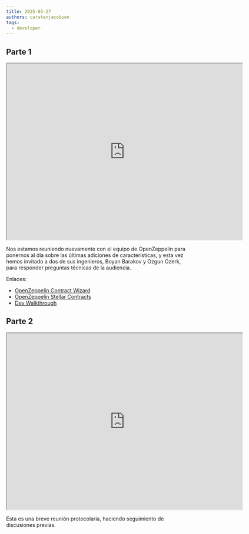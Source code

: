 ```yaml
---
title: 2025-03-27
authors: carstenjacobsen
tags:
  - developer
---
```


## Parte 1

<iframe
  src="https://www.youtube.com/embed/zqrE4mWNog0?si=jHahqOTgXAMEvd6T"
  width="640"
  height="480"
  allow="autoplay"
></iframe>

Nos estamos reuniendo nuevamente con el equipo de OpenZeppelin para ponernos al día sobre las últimas adiciones de características, y esta vez hemos invitado a dos de sus ingenieros, Boyan Barakov y Ozgun Ozerk, para responder preguntas técnicas de la audiencia.

Enlaces:

- [OpenZeppelin Contract Wizard](https://wizard.openzeppelin.com/stellar)
- [OpenZeppelin Stellar Contracts](https://github.com/OpenZeppelin/stellar-contracts)
- [Dev Walkthrough](https://www.youtube.com/watch?v=iD7ZspsZLVo)

## Parte 2

<iframe
  src="https://www.youtube.com/embed/2q3NlmrtmQg?si=CuNAHSzXvC7tiVn3"
  width="640"
  height="480"
  allow="autoplay"
></iframe>

Esta es una breve reunión protocolaria, haciendo seguimiento de discusiones previas.
